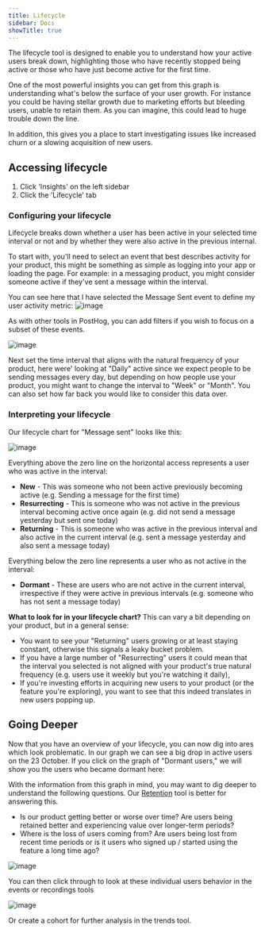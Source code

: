 ```yaml
---
title: Lifecycle
sidebar: Docs
showTitle: true
---
```


<FeatureAvailability allPlans />

The lifecycle tool is designed to enable you to understand how your active users break down, highlighting those who have recently stopped being active or those who have just become active for the first time.

One of the most powerful insights you can get from this graph is understanding what's below the surface of your user growth. For instance you could be having stellar growth due to marketing efforts but bleeding users, unable to retain them. As you can imagine, this could lead to huge trouble down the line.

In addition, this gives you a place to start investigating issues like increased churn or a slowing acquisition of new users.

## Accessing lifecycle

1. Click 'Insights' on the left sidebar
2. Click the 'Lifecycle' tab

### Configuring your lifecycle

Lifecycle breaks down whether a user has been active in your selected time interval or not and by whether they were also active in the previous internal.

To start with, you'll need to select an event that best describes activity for your product, this might be something as simple as logging into your app or loading the page. For example: in a messaging product, you might consider someone active if they've sent a message within the interval.

You can see here that I have selected the Message Sent event to define my user activity metric:
![image](https://user-images.githubusercontent.com/85295485/139204932-dfd438d7-cb86-407c-8a0e-efb6a906f3d3.png)

As with other tools in PostHog, you can add filters if you wish to focus on a subset of these events.

![image](https://user-images.githubusercontent.com/85295485/139205269-21790a9d-6f4c-471a-ae0a-76b2b6557646.png)

Next set the time interval that aligns with the natural frequency of your product, here were' looking at "Daily" active since we expect people to be sending messages every day, but depending on how people use your product, you might want to change the interval to "Week" or "Month". You can also set how far back you would like to consider this data over.

### Interpreting your lifecycle

Our lifecycle chart for "Message sent" looks like this:

![image](https://user-images.githubusercontent.com/85295485/139205374-d891ef11-2ed2-4e92-abcb-80726795d881.png)

Everything above the zero line on the horizontal access represents a user who was active in the interval:
* **New** - This was someone who not been active previously becoming active (e.g. Sending a message for the first time)
* **Resurrecting** - This is someone who was not active in the previous interval becoming active once again (e.g. did not send a message yesterday but sent one today)
* **Returning** - This is someone who was active in the previous interval and also active in the current interval (e.g. sent a message yesterday and also sent a message today)

Everything below the zero line represents a user who as not active in the interval:
* **Dormant** - These are users who are not active in the current interval, irrespective if they were active in previous intervals (e.g. someone who has not sent a message today)

**What to look for in your lifecycle chart?**
This can vary a bit depending on your product, but in a general sense:
- You want to see your "Returning" users growing or at least staying constant, otherwise this signals a leaky bucket problem.
- If you have a large number of "Resurrecting" users it could mean that the interval you selected is not aligned with your product's true natural frequency (e.g. users use it weekly but you're watching it daily), 
- If you're investing efforts in acquiring new users to your product (or the feature you're exploring), you want to see that this indeed translates in new users popping up.

## Going Deeper

Now that you have an overview of your lifecycle, you can now dig into ares which look problematic. In our graph we can see a big drop in active users on the 23 October. If you click on the graph of "Dormant users," we will show you the users who became dormant here:

With the information from this graph in mind, you may want to dig deeper to understand the following questions. Our [Retention](https://posthog.com/docs/user-guides/retention) tool is better for answering this.
- Is our product getting better or worse over time? Are users being retained better and experiencing value over longer-term periods?
- Where is the loss of users coming from? Are users being lost from recent time periods or is it users who signed up / started using the feature a long time ago?

![image](https://user-images.githubusercontent.com/85295485/139206407-40bfa178-76d8-47a5-8482-fbf0f682c1d6.png)

You can then click through to look at these individual users behavior in the events or recordings tools 

![image](https://user-images.githubusercontent.com/85295485/139206528-bbdce478-97d9-48ad-888d-3220b50e2b42.png)

Or create a cohort for further analysis in the trends tool.

